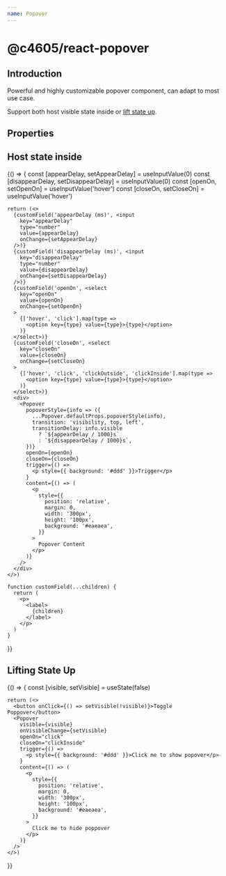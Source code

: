 ```yaml
---
name: Popover
---
```


# @c4605/react-popover


## Introduction

Powerful and highly customizable popover component, can adapt to most use case.

Support both host visible state inside or [lift state up](https://reactjs.org/docs/lifting-state-up.html).

## Properties

<Props of={Popover} />

## Host state inside

<Playground>
  {() => {
    const [appearDelay, setAppearDelay] = useInputValue(0)
    const [disappearDelay, setDisappearDelay] = useInputValue(0)
    const [openOn, setOpenOn] = useInputValue('hover')
    const [closeOn, setCloseOn] = useInputValue('hover')

    return (<>
      {customField('appearDelay (ms)', <input
        key="appearDelay"
        type="number"
        value={appearDelay}
        onChange={setAppearDelay}
      />)}
      {customField('disappearDelay (ms)', <input
        key="disappearDelay"
        type="number"
        value={disappearDelay}
        onChange={setDisappearDelay}
      />)}
      {customField('openOn', <select
        key="openOn"
        value={openOn}
        onChange={setOpenOn}
      >
        {['hover', 'click'].map(type =>
          <option key={type} value={type}>{type}</option>
        )}
      </select>)}
      {customField('closeOn', <select
        key="closeOn"
        value={closeOn}
        onChange={setCloseOn}
      >
        {['hover', 'click', 'clickOutside', 'clickInside'].map(type =>
          <option key={type} value={type}>{type}</option>
        )}
      </select>)}
      <div>
        <Popover
          popoverStyle={info => ({
            ...Popover.defaultProps.popoverStyle(info),
            transition: 'visibility, top, left',
            transitionDelay: info.visible
              ? `${appearDelay / 1000}s`
              : `${disappearDelay / 1000}s`,
          })}
          openOn={openOn}
          closeOn={closeOn}
          trigger={() =>
            <p style={{ background: '#ddd' }}>Trigger</p>
          }
          content={() => (
            <p
              style={{
                position: 'relative',
                margin: 0,
                width: '300px',
                height: '100px',
                background: '#eaeaea',
              }}
            >
              Popover Content
            </p>
          )}
        />
      </div>
    </>)

    function customField(...children) {
      return (
        <p>
          <label>
            {children}
          </label>
        </p>
      )
    }
  }}
</Playground>

## Lifting State Up

<Playground>
  {() => {
    const [visible, setVisible] = useState(false)

    return (<>
      <button onClick={() => setVisible(!visible)}>Toggle Poppover</button>
      <Popover
        visible={visible}
        onVisibleChange={setVisible}
        openOn="click"
        closeOn="clickInside"
        trigger={() =>
          <p style={{ background: '#ddd' }}>Click me to show popover</p>
        }
        content={() => (
          <p
            style={{
              position: 'relative',
              margin: 0,
              width: '300px',
              height: '100px',
              background: '#eaeaea',
            }}
          >
            Click me to hide poppover
          </p>
        )}
      />
    </>)
  }}
</Playground>
